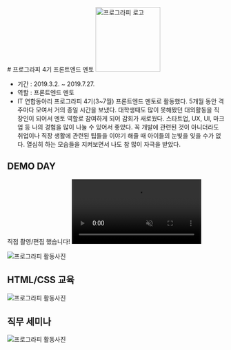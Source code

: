
<LayoutBase type="mdx" date="2019.03">
  # 프로그라피 4기 프론트엔드 멘토

  <img src="/images/activities/201903/logo.png" alt="프로그라피 로고" width="150" />

  - 기간 : 2019.3.2. ~ 2019.7.27.
  - 역할 : 프론트엔드 멘토
  - IT 연합동아리 프로그라피 4기(3~7월) 프론트엔드 멘토로 활동했다. 5개월 동안 격주마다 모여서 거의 종일 시간을 보냈다. 대학생때도 많이 못해봤던 대외활동을 직장인이 되어서 멘토 역할로 참여하게 되어 감회가 새로웠다.
  스타트업, UX, UI, 마크업 등 나의 경험을 많이 나눌 수 있어서 좋았다. 꼭 개발에 관련된 것이 아니더라도 취업이나 직장 생활에 관련된 팁들을 이야기 해줄 때 아이들의 눈빛을 잊을 수가 없다.
  열심히 하는 모습들을 지켜보면서 나도 참 많이 자극을 받았다.

  ## DEMO DAY
  직접 촬영/편집 했습니다!
  <video controls autoPlay loop muted playsInline>
    <source src="/images/activities/201903/demoday.mp4" type="video/mp4" />
  </video>

  ![프로그라피 활동사진](/images/activities/201903/pic2.jpg)

  ## HTML/CSS 교육
  ![프로그라피 활동사진](/images/activities/201903/main.png)

  ## 직무 세미나
  ![프로그라피 활동사진](/images/activities/201903/pic1.JPG)
</LayoutBase>